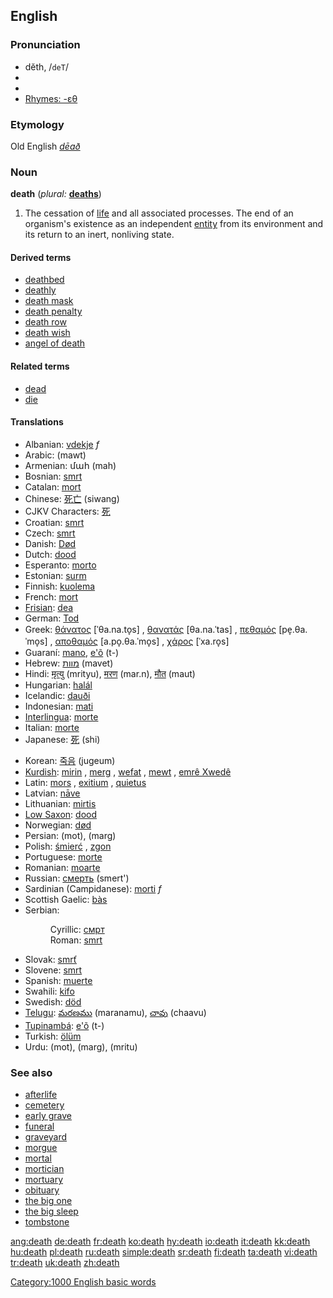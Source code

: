 {{wikipedia}}
==English==

{{rank|together|already|son|303|death|works|perhaps|state}}

===Pronunciation===
*dĕth, /<tt>deT</tt>/
* {{IPA|/dɛθ/}}
* {{audio|en-us-death.ogg|Audio (US)}}
* [[Rhymes:English:-ɛθ|Rhymes: -ɛθ]]

===Etymology===
Old English ''[[dēað]]''

===Noun===
'''death'''  (''plural:'' '''[[deaths]]''')
# The cessation of [[life]] and all associated processes.  The end of an organism's existence as an independent [[entity]] from its environment and its return to an inert, nonliving state.

====Derived terms====
*[[deathbed]]
*[[deathly]]
*[[death mask]]
*[[death penalty]]
*[[death row]]
*[[death wish]]
*[[angel of death]]

====Related terms====
*[[dead]]
*[[die]]

====Translations====
{{top}}
*Albanian: [[vdekje]] ''f''
*Arabic: {{ARchar|[[موت]]}} (mawt)
*Armenian: մահ (mah)
*Bosnian: [[smrt#Bosnian|smrt]] {{f}}
*Catalan: [[mort]] {{m}}
*Chinese: [[死亡]] (siwang)
*CJKV Characters: [[死]]
*Croatian: [[smrt#Croatian|smrt]] {{f}}
*Czech: [[smrt]] {{f}}
*Danish: [[Død]]
*Dutch: [[dood]] {{m}}
*Esperanto: [[morto]]
*Estonian: [[surm]]
*Finnish: [[kuolema]]
*French: [[mort]] {{f}}
*[[Frisian]]: [[dea]] {{m}}
*German: [[Tod]] {{m}}
*Greek: [[θάνατος]] [ˈθa.na.to̞s] {{m}}, [[θανατάς]] [θa.na.ˈtas] {{m}}, [[πεθαμός]] [pe̞.θa.ˈmo̞s] {{m}}, [[αποθαμός]] [a.po̞.θa.ˈmo̞s] {{m}}, [[χάρος]] [ˈxa.ro̞s] {{m}}
*Guaraní: [[mano]], [[e'õ]] (t-)
*Hebrew: [[מוות]] (mavet) {{f}}
*Hindi: [[मृत्यु]] (mrityu), [[मरण]] (mar.n), [[मौत]] (maut)
*Hungarian: [[halál]]
*Icelandic: [[dauði]] {{m}}
*Indonesian: [[mati]]
*[[Interlingua]]: [[morte]]
*Italian: [[morte]] {{f}}
*Japanese: [[死]] (shi)
{{mid}}
*Korean: [[죽음]] (jugeum)
*[[Kurdish]]: [[mirin]] {{f}}, [[merg]] {{f}}, [[wefat]] {{f}}, [[mewt]] {{f}}, [[emrê Xwedê]] {{m}}
*Latin: [[mors]] {{f}}, [[exitium]] {{n}}, [[quietus]] {{m}}
*Latvian: [[nāve]] {{f}}
*Lithuanian: [[mirtis]] {{f}}
*[[Low Saxon]]: [[dood]] {{m}}
*Norwegian: [[død]] {{m}}
*Persian: {{FAchar|[[موت]]}} (mot), {{FAchar|[[مرگ]]}} (marg)
*Polish: [[śmierć]] {{f}}, [[zgon]] {{m}}
*Portuguese: [[morte]] {{f}}
*Romanian: [[moarte]] {{f}}
*Russian: [[смeрть]] (smert') {{f}}
*Sardinian (Campidanese): [[morti]] ''f''
*Scottish Gaelic: [[bàs]] {{m}}
*Serbian:
*:Cyrillic: [[смрт#Serbian|смрт]] {{f}}
*:Roman: [[smrt#Serbian|smrt]] {{f}}
*Slovak: [[smrť]] {{f}}
*Slovene: [[smrt#Slovene|smrt]] {{f}}
*Spanish: [[muerte]] {{f}}
*Swahili: [[kifo]]
*Swedish: [[död]] {{c}}
*[[Telugu]]: [[మరణము]] (maranamu), [[చావు]] (chaavu)
*[[Tupinambá]]: [[e'õ]] (t-)
*Turkish: [[ölüm]]
*Urdu: {{URchar|[[موت]]}} (mot), {{URchar|[[مرگ]]}} (marg), {{URchar|[[مرت]]}} (mritu)
{{bottom}}

===See also===
*[[afterlife]]
*[[cemetery]]
*[[early grave]]
*[[funeral]]
*[[graveyard]]
*[[morgue]]
*[[mortal]]
*[[mortician]]
*[[mortuary]]
*[[obituary]]
*[[the big one]]
*[[the big sleep]]
*[[tombstone]]

[[Category:1000 English basic words]]

[[ang:death]]
[[de:death]]
[[fr:death]]
[[ko:death]]
[[hy:death]]
[[io:death]]
[[it:death]]
[[kk:death]]
[[hu:death]]
[[pl:death]]
[[ru:death]]
[[simple:death]]
[[sr:death]]
[[fi:death]]
[[ta:death]]
[[vi:death]]
[[tr:death]]
[[uk:death]]
[[zh:death]]